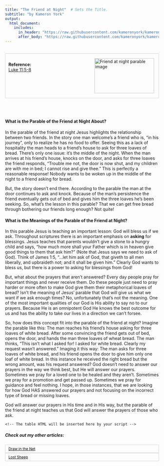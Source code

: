 ```yaml
---
title: "The Friend at Night"  # Sets the Title.
subtitle: "by Kameron York"
output:
  html_document:
    includes:
      in_header: "https://raw.githubusercontent.com/kameronyork/kameronyork.github.io/main/parables/headers/friend-at-night-header.html"
      after_body: "https://raw.githubusercontent.com/kameronyork/kameronyork.github.io/main/parables/footer.html"
---
```

<script>
window.matthewVerses = [];
window.markVerses = [];
window.lukeVerses = ["Luke 11:5", "Luke 11:6", "Luke 11:7", "Luke 11:8"];
window.johnVerses = [];
</script>
<script src="https://kameronyork.com/parables/gospel-buddy-table.js"></script>

<br>
<div style="border: 1px solid lightgray; padding: 10px; overflow: hidden;">
<img src="https://raw.githubusercontent.com/kameronyork/kameronyork.github.io/main/docs/assets/friend-at-night.jpg" alt="Friend at night parable image" style="float: right; width: 195px; height: 115px; padding: 5px;">
<br>
<h4 style="text-align: left; margin: 0;">Reference:</h4>
<p style="text-align: left; margin: 0;">
<a href="https://www.churchofjesuschrist.org/study/scriptures/nt/luke/11?lang=eng&id=5-8#p5" target="_blank">Luke 11:5-8</a>
</p>
</div>

<br>
<br>


#### What is the Parable of the Friend at Night About?

In the parable of the friend at night Jesus highlights the relationship between two friends.  In the story one man welcome's a friend who is, "in his journey", only to realize he has no food to offer.  Seeing this as a lack of hospitality the man heads to a friend's house to ask for three loaves of bread.  There's only one issue:  it's the middle of the night.  When the man arrives at his friend's house, knocks on the door, and asks for three loaves the friend responds, "Trouble me not, the door is now shut, and my children are with me in bed; I cannot rise and give thee."  This is perfectly a reasonable response!  Nobody wants to be woken up in the middle of the night to a friend asking for bread.

But, the story doesn't end there.  According to the parable the man at the door continues to ask and knock.  Because of the man's persistence the friend eventually gets out of bed and gives him the three loaves he's been seeking.  So, what's the lesson in this parable?  That we can get free bread through bothering our friends long enough?  Not quite!

#### What is the Meanings of the Parable of the Friend at Night?

In this parable Jesus is teaching an important lesson:  God will bless us if we ask.  Throughout scriptures there is an important emphasis on <b>asking</b> for blessings.  Jesus teaches that parents wouldn't give a stone to a hungry child and says, "how much more shall your Father which is in heaven give good things to them that ask him?" (Note that Jesus says we need to ask of God).  Think of James 1:5, "...let him ask of God, that giveth to all men liberally, and upbraideth not; and it shall be given him." Clearly God wants to bless us, but there is a power to asking for blessings from God!

But, what about the prayers that aren't answered?  Every day people pray for important things and never receive them.  Do these people just need to pray harder or more often to make God give them their metaphorical loaves of bread?  Isn't the meaning of Jesus' parable that God will give us what we want if we ask enough times?  No, unfortunately that's not the meaning.  One of the most important qualities of our God is His ability to say no to our prayers.  Because He is an omnipotent God He knows the best outcome for us and has the ability to take our lives in a direction we can't forsee.

So, how does this concept fit into the parable of the friend at night?  Imagine the parable like this:  The man reaches his friend's house asking for three loaves of white bread.  After some convincing the friend gets out of bed, opens the door, and hands the man three loaves of wheat bread.  The man thinks, "This isn't what I asked for!  I asked for white bread.  Clearly my request wasn't answered."  Imaging it this way:  The man asks for three loaves of white bread, and his friend opens the door to give him only one loaf of white bread.  In this instance he received the right bread but the wrong amount, was his request answered?  God doesn't need to answer our prayers in the way we think best, but He will answer our prayers.  Sometimes we pray for a loved one to be healed and they aren't.  Sometimes we pray for a promotion and get passed up.  Sometimes we pray for guidance and feel nothing.  I hope, in those instances, that we are looking for how God HAS answered our prayers and not focusing on the incorrect type of bread or missing loaves.

God will answer our prayers in His time and in His way, but the parable of the friend at night teaches us that God will answer the prayers of those who ask.


<div id="scripture-table-container">
    <!-- The table HTML will be inserted here by your script -->
</div>


##### Check out my other articles:

<link rel="stylesheet" href="https://kameronyork.github.io/scripting/themify-icons/themify-icons.css">
<div class="container">
<div class="row">
<div class="col-12 text-md-left">
<nav class="pagination mt-3">
<a class="nav nav-prev" href="https://kameronyork.com/parables/drawing-in-the-net.html" style="background-color: transparent; color: black; padding: 5px 10px; border: 1px solid lightgray; cursor: pointer; white-space: nowrap; font-size: 12px; display: flex; align-items: center;" 
onmouseover="this.style.backgroundColor='lightgray';" 
onmouseout="this.style.backgroundColor='transparent';" 
onmousedown="this.style.backgroundColor='gray';" 
onmouseup="this.style.backgroundColor='lightgray';">
<i class="ti-arrow-left mr-2"></i>
<span style="display: none;" class="d-md-inline-block">Draw in the Net</span>
<span style="display: inline-block;" class="d-md-none">Draw in the Net</span>
</a>
<a class="nav nav-next ml-3" href="https://kameronyork.com/parables/lost-sheep.html" style="background-color: transparent; color: black; padding: 5px 10px; border: 1px solid lightgray; cursor: pointer; white-space: nowrap; font-size: 12px; display: flex; align-items: center;" 
onmouseover="this.style.backgroundColor='lightgray';" 
onmouseout="this.style.backgroundColor='transparent';" 
onmousedown="this.style.backgroundColor='gray';" 
onmouseup="this.style.backgroundColor='lightgray';">
<span style="display: none;" class="d-md-inline-block">Lost Sheep</span>
<span style="display: inline-block;" class="d-md-none">Lost Sheep</span>
<i class="ti-arrow-right ml-2"></i>
</a>
</nav>
</div>
</div>
</div>